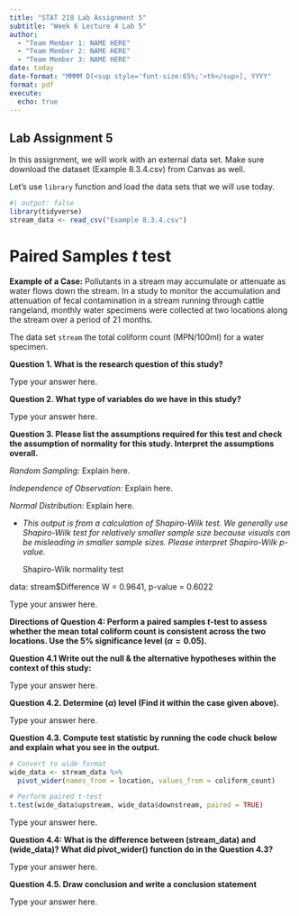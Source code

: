 ```yaml
---
title: "STAT 218 Lab Assignment 5"
subtitle: "Week 6 Lecture 4 Lab 5"
author: 
  - "Team Member 1: NAME HERE"
  - "Team Member 2: NAME HERE"
  - "Team Member 3: NAME HERE"
date: today
date-format: "MMMM D[<sup style='font-size:65%;'>th</sup>], YYYY"
format: pdf
execute:
  echo: true
---
```


## Lab Assignment 5

In this assignment, we will work with an external data set. Make sure download the dataset (Example 8.3.4.csv) from Canvas as well.


Let's use `library` function and load the data sets that we will use today.

```r
#| output: false
library(tidyverse)
stream_data <- read_csv("Example 8.3.4.csv")
```


# Paired Samples _t_ test

__Example of a Case:__ Pollutants in a stream may accumulate or attenuate as water flows down the stream. In a study to monitor the accumulation and attenuation of fecal contamination in a stream running through cattle rangeland, monthly water specimens were collected at two locations along the stream over a period of 21 months.

The data set `stream` the total coliform count (MPN/100ml) for a water specimen.

__Question 1. What is the research question of this study?__


Type your answer here.


__Question 2. What type of variables do we have in this study?__


Type your answer here.


__Question 3. Please list the assumptions required for this test and check the assumption of normality for this study. Interpret the assumptions overall.__


_Random Sampling:_ Explain here.

_Independence of Observation:_ Explain here.

_Normal Distribution:_ Explain here.


- _This output is from a calculation of Shapiro-Wilk test. We generally use Shapiro-Wilk test for relatively smaller sample size because visuals can be misleading in smaller sample sizes. Please interpret Shapiro-Wilk $p$-value._


	Shapiro-Wilk normality test

data:  stream$Difference
W = 0.9641, p-value = 0.6022



Type your answer here.


__Directions of Question 4: Perform a paired samples $t$-test to assess whether the mean total coliform count is consistent across the two locations. Use the 5% significance level ($\alpha = 0.05$).__



__Question 4.1 Write out the null & the alternative hypotheses within the context of this study:__

Type your answer here.


__Question 4.2. Determine \($\alpha$) level (Find it within the case given above).__

Type your answer here.


__Question 4.3. Compute test statistic by running the code chuck below and explain what you see in the output.__

```r
# Convert to wide format
wide_data <- stream_data %>%
  pivot_wider(names_from = location, values_from = coliform_count)

# Perform paired t-test
t.test(wide_data$upstream, wide_data$downstream, paired = TRUE)

```


Type your answer here.


__Question 4.4: What is the difference between (stream_data) and (wide_data)? What did pivot_wider() function do in the Question 4.3?__


Type your answer here.


__Question 4.5. Draw conclusion and write a conclusion statement__


Type your answer here.






